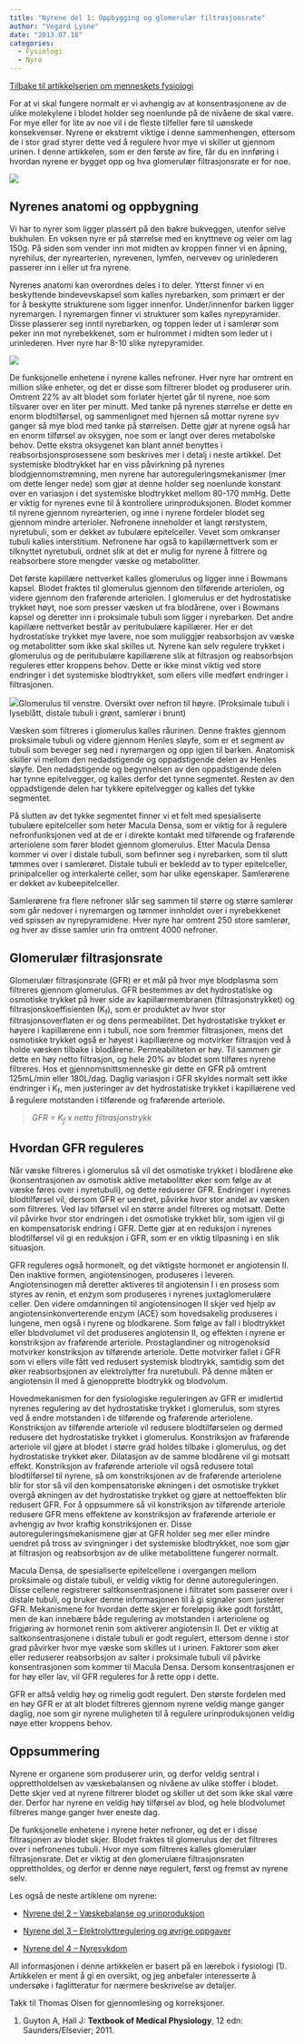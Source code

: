 ```yaml
---
title: "Nyrene del 1: Oppbygging og glomerulær filtrasjonsrate"
author: "Vegard Lysne"
date: "2013.07.18"
categories: 
  - Fysiologi
  - Nyre
---
```


[Tilbake til artikkelserien om menneskets fysiologi](../../fysiologi.html)

For at vi skal fungere normalt er vi avhengig av at konsentrasjonene av de ulike molekylene i blodet holder seg noenlunde på de nivåene de skal være. For mye eller for lite av noe vil i de fleste tilfeller føre til uønskede konsekvenser. Nyrene er ekstremt viktige i denne sammenhengen, ettersom de i stor grad styrer dette ved å regulere hvor mye vi skiller ut gjennom urinen. I denne artikkelen, som er den første av fire, får du en innføring i hvordan nyrene er bygget opp og hva glomerulær filtrasjonsrate er for noe.

![](images/clipboard-895948937.png)

## Nyrenes anatomi og oppbygning

Vi har to nyrer som ligger plassert på den bakre bukveggen, utenfor selve bukhulen. En voksen nyre er på størrelse med en knyttneve og veier om lag 150g. På siden som vender inn mot midten av kroppen finner vi en åpning, nyrehilus, der nyrearterien, nyrevenen, lymfen, nervevev og urinlederen passerer inn i eller ut fra nyrene.

Nyrenes anatomi kan overordnes deles i to deler. Ytterst finner vi en beskyttende bindevevskapsel som kalles nyrebarken, som primært er der for å beskytte strukturene som ligger innenfor. Under/innenfor barken ligger nyremargen. I nyremargen finner vi strukturer som kalles nyrepyramider. Disse plasserer seg inntil nyrebarken, og toppen leder ut i samlerør som peker inn mot nyrebekkenet, som er hulrommet i midten som leder ut i urinlederen. Hver nyre har 8-10 slike nyrepyramider.

![](images/clipboard-537764098.png)

De funksjonelle enhetene i nyrene kalles nefroner. Hver nyre har omtrent en million slike enheter, og det er disse som filtrerer blodet og produserer urin. Omtrent 22% av alt blodet som forlater hjertet går til nyrene, noe som tilsvarer over en liter per minutt. Med tanke på nyrenes størrelse er dette en enorm blodtilførsel, og sammenlignet med hjernen så mottar nyrene syv ganger så mye blod med tanke på størrelsen. Dette gjør at nyrene også har en enorm tilførsel av oksygen, noe som er langt over deres metabolske behov. Dette ekstra oksygenet kan blant annet benyttes i reabsorbsjonsprosessene som beskrives mer i detalj i neste artikkel. Det systemiske blodtrykket har en viss påvirkning på nyrenes blodgjennomstrømning, men nyrene har autoreguleringsmekanismer (mer om dette lenger nede) som gjør at denne holder seg noenlunde konstant over en variasjon i det systemiske blodtrykket mellom 80-170 mmHg. Dette er viktig for nyrenes evne til å kontrollere urinproduksjonen. Blodet kommer til nyrene gjennom nyrearterien, og inne i nyrene fordeler blodet seg gjennom mindre arterioler. Nefronene inneholder et langt rørstystem, nyretubuli, som er dekket av tubulære epitelceller. Vevet som omkranser tubuli kalles interstitium. Nefronene har også to kapillærnettverk som er tilknyttet nyretubuli, ordnet slik at det er mulig for nyrene å filtrere og reabsorbere store mengder væske og metabolitter.

Det første kapillære nettverket kalles glomerulus og ligger inne i Bowmans kapsel. Blodet fraktes til glomerulus gjennom den tilførende arteriolen, og videre gjennom den fraførende arteriolen. I glomerulus er det hydrostatiske trykket høyt, noe som presser væsken ut fra blodårene, over i Bowmans kapsel og deretter inn i proksimale tubuli som ligger i nyrebarken. Det andre kapillære nettverket består av peritubulære kapillærer. Her er det hydrostatiske trykket mye lavere, noe som muliggjør reabsorbsjon av væske og metabolitter som ikke skal skilles ut. Nyrene kan selv regulere trykket i glomerulus og de peritubulære kapillærene slik at filtrasjon og reabsorbsjon reguleres etter kroppens behov. Dette er ikke minst viktig ved store endringer i det systemiske blodtrykket, som ellers ville medført endringer i filtrasjonen.

![](images/clipboard-4250494475.png)Glomerulus til venstre. Oversikt over nefron til høyre. (Proksimale tubuli i lyseblått, distale tubuli i grønt, samlerør i brunt)

Væsken som filtreres i glomerulus kalles råurinen. Denne fraktes gjennom proksimale tubuli og videre gjennom Henles sløyfe, som er et segment av tubuli som beveger seg ned i nyremargen og opp igjen til barken. Anatomisk skiller vi mellom den nedadstigende og oppadstigende delen av Henles sløyfe. Den nedadstigende og begynnelsen av den oppadstigende delen har tynne epitelvegger, og kalles derfor det tynne segmentet. Resten av den oppadstigende delen har tykkere epitelvegger og kalles det tykke segmentet.

På slutten av det tykke segmentet finner vi et felt med spesialiserte tubulære epitelceller som heter Macula Densa, som er viktig for å regulere nefronfunksjonen ved at de er i direkte kontakt med tilførende og fraførende arteriolene som fører blodet gjennom glomerulus. Etter Macula Densa kommer vi over i distale tubuli, som befinner seg i nyrebarken, som til slutt tømmes over i samlerøret. Distale tubuli er bekledd av to typer epitelceller, prinipalceller og interkalerte celler, som har ulike egenskaper. Samlerørene er dekket av kubeepitelceller.

Samlerørene fra flere nefroner slår seg sammen til større og større samlerør som går nedover i nyremargen og tømmer innholdet over i nyrebekkenet ved spissen av nyrepyramidene. Hver nyre har omtrent 250 store samlerør, og hver av disse samler urin fra omtrent 4000 nefroner.

## Glomerulær filtrasjonsrate

Glomerulær filtrasjonsrate (GFR) er et mål på hvor mye blodplasma som filtreres gjennom glomerulus. GFR bestemmes av det hydrostatiske og osmotiske trykket på hver side av kapillærmembranen (filtrasjonstrykket) og filtrasjonskoeffisienten (K~f~), som er produktet av hvor stor filtrasjonsoverflaten er og dens permeabilitet. Det hydrostatiske trykket er høyere i kapillærene enn i tubuli, noe som fremmer filtrasjonen, mens det osmotiske trykket også er høyest i kapillærene og motvirker filtrasjon ved å holde væsken tilbake i blodårene. Permeabiliteten er høy. Til sammen gir dette en høy netto filtrasjon, og hele 20% av blodet som tilføres nyrene filtreres. Hos et gjennomsnittsmenneske gir dette en GFR på omtrent 125mL/min eller 180L/dag. Daglig variasjon i GFR skyldes normalt sett ikke endringer i K~f~, men justeringer av det hydrostatiske trykket i kapillærene ved å regulere motstanden i tilførende og fraførende arteriole.

> *GFR = K~f~ x netto filtrasjonstrykk*

## Hvordan GFR reguleres

Når væske filtreres i glomerulus så vil det osmotiske trykket i blodårene øke (konsentrasjonen av osmotisk aktive metabolitter øker som følge av at væske føres over i nyretubuli), og dette reduserer GFR. Endringer i nyrenes blodtilførsel vil, dersom GFR er uendret, påvirke hvor stor andel av væsken som filtreres. Ved lav tilførsel vil en større andel filtreres og motsatt. Dette vil påvirke hvor stor endringen i det osmotiske trykket blir, som igjen vil gi en kompensatorisk endring i GFR. Dette gjør at en reduksjon i nyrenes blodtilførsel vil gi en reduksjon i GFR, som er en viktig tilpasning i en slik situasjon.

GFR reguleres også hormonelt, og det viktigste hormonet er angiotensin II. Den inaktive formen, angiotensinogen, produseres i leveren. Angiotensinogen må deretter aktiveres til angiotensin I i en prosess som styres av renin, et enzym som produseres i nyrenes juxtaglomerulære celler. Den videre omdanningen til angiotensinogen II skjer ved hjelp av angiotensinkonverterende enzym (ACE) som hovedsakelig produseres i lungene, men også i nyrene og blodkarene. Som følge av fall i blodtrykket eller blodvolumet vil det produseres angiotensin II, og effekten i nyrene er konstriksjon av fraførende arteriole. Prostaglandiner og nitrogenoksid motvirker konstriksjon av tilførende arteriole. Dette motvirker fallet i GFR som vi ellers ville fått ved redusert systemisk blodtrykk, samtidig som det øker reabsorbsjonen av elektrolytter fra nuretubuli. På denne måten er angiotensin II med å gjenopprette blodtrykk og blodvolum.

Hovedmekanismen for den fysiologiske reguleringen av GFR er imidlertid nyrenes regulering av det hydrostatiske trykket i glomerulus, som styres ved å endre motstanden i de tilførende og fraførende arteriolene. Konstriksjon av tilførende arteriole vil redusere blodtilførselen og dermed redusere det hydrostatiske trykket i glomerulus. Konstriksjon av fraførende arteriole vil gjøre at blodet i større grad holdes tilbake i glomerulus, og det hydrostatiske trykket øker. Dilatasjon av de samme blodårene vil gi motsatt effekt. Konstriksjon av fraførende arteriole vil også redusere total blodtilførsel til nyrene, så om konstriksjonen av de fraførende arteriolene blir for stor så vil den kompensatoriske økningen i det osmotiske trykket overgå økningen av det hydrostatiske trykket og gjøre at nettoeffekten blir redusert GFR. For å oppsummere så vil konstriksjon av tilførende arteriole redusere GFR mens effektene av konstriksjon av fraførende arteriole er avhengig av hvor kraftig konstriksjonen er. Disse autoreguleringsmekanismene gjør at GFR holder seg mer eller mindre uendret på tross av svingninger i det systemiske blodtrykket, noe som gjør at filtrasjon og reabsorbsjon av de ulike metabolittene fungerer normalt.

Macula Densa, de spesialiserte epitelcellene i overgangen mellom proksimale og distale tubuli, er veldig viktig for denne autoreguleringen. Disse cellene registrerer saltkonsentrasjonene i filtratet som passerer over i distale tubuli, og bruker denne informasjonen til å gi signaler som justerer GFR. Mekanismene for hvordan dette skjer er foreløpig ikke godt forstått, men de kan innebære både regulering av motstanden i arteriolene og frigjøring av hormonet renin som aktiverer angiotensin II. Det er viktig at saltkonsentrasjonene i distale tubuli er godt regulert, ettersom denne i stor grad påvirker hvor mye væske som skilles ut i urinen. Faktorer som øker eller reduserer reabsorbsjon av salter i proksimale tubuli vil påvirke konsentrasjonen som kommer til Macula Densa. Dersom konsentrasjonen er for høy eller lav, vil GFR reguleres for å rette opp i dette.

GFR er altså veldig høy og rimelig godt regulert. Den største fordelen med en høy GFR er at alt blodet filtreres gjennom nyrene veldig mange ganger daglig, noe som gir nyrene muligheten til å regulere urinproduksjonen veldig nøye etter kroppens behov.

## Oppsummering

Nyrene er organene som produserer urin, og derfor veldig sentral i opprettholdelsen av væskebalansen og nivåene av ulike stoffer i blodet. Dette skjer ved at nyrene filtrerer blodet og skiller ut det som ikke skal være der. Derfor har nyrene en veldig høy tilførsel av blod, og hele blodvolumet filtreres mange ganger hver eneste dag.

De funksjonelle enhetene i nyrene heter nefroner, og det er i disse filtrasjonen av blodet skjer. Blodet fraktes til glomerulus der det filtreres over i nefronenes tubuli. Hvor mye som filtreres kalles glomerulær filtrasjonsrate. Det er viktig at den glomerulære filtrasjonsraten opprettholdes, og derfor er denne nøye regulert, først og fremst av nyrene selv.

Les også de neste artiklene om nyrene:

-   [Nyrene del 2 – Væskebalanse og urinproduksjon](nyre2.qmd)

-   [Nyrene del 3 – Elektrolyttregulering og øvrige oppgaver](nyre3.qmd)

-   [Nyrene del 4 – Nyresykdom](nyre4.qmd)

All informasjonen i denne artikkelen er basert på en lærebok i fysiologi (1). Artikkelen er ment å gi en oversikt, og jeg anbefaler interesserte å undersøke i faglitteratur for nærmere beskrivelse av detaljer.

Takk til Thomas Olsen for gjennomlesing og korreksjoner.

1.  Guyton A, Hall J: **Textbook of Medical Physiology**, 12 edn: Saunders/Elsevier; 2011.
